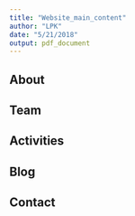 ```yaml
---
title: "Website_main_content"
author: "LPK"
date: "5/21/2018"
output: pdf_document
---
```


## About

## Team

## Activities

## Blog

## Contact
